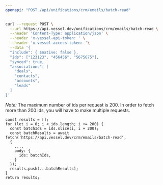 ```yaml
---
openapi: "POST /api/unifications/crm/emails/batch-read"
---
```


<RequestExample>

```bash Request
curl --request POST \
  --url https://api.vessel.dev/unifications/crm/emails/batch-read \
  --header 'Content-Type: application/json' \
  --header 'x-vessel-api-token: ' \
  --header 'x-vessel-access-token: '\
  --data '{
  "include": { $native: false },
  "ids": ["123123", "456456", "5675675"],
  "synced": true,
  "associations": [
    "deals",
    "contacts",
    "accounts",
    "leads"
  ]
}'
```

</RequestExample>

_Note:_ The maximum number of ids per request is 200.
In order to fetch more than 200 ids, you will have to make multiple requests.

```
const results = [];
for (let i = 0; i < ids.length; i += 200) {
  const batchIds = ids.slice(i, i + 200);
  const batchResults = await fetch('https://api.vessel.dev/crm/emails/batch-read',
  {
    ...,
    body: {
      ids: batchIds,
    }
  });
  results.push(...batchResults);
}
return results;
```
